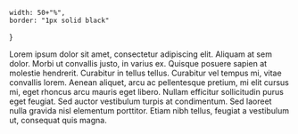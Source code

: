 
	width: 50+"%",
    border: "1px solid black"
}


<Greeter name="world" />

<BorderedImage src="https://s3-us-west-2.amazonaws.com/medhir-blog-dev/albums/main/960bcc72-32fc-44b2-a3fe-61c13d07fc92.jpg"/>

Lorem ipsum dolor sit amet, consectetur adipiscing elit. Aliquam at sem dolor. Morbi ut convallis justo, in varius ex. Quisque posuere sapien at molestie hendrerit. Curabitur in tellus tellus. Curabitur vel tempus mi, vitae convallis lorem. Aenean aliquet, arcu ac pellentesque pretium, mi elit cursus mi, eget rhoncus arcu mauris eget libero. Nullam efficitur sollicitudin purus eget feugiat. Sed auctor vestibulum turpis at condimentum. Sed laoreet nulla gravida nisl elementum porttitor. Etiam nibh tellus, feugiat a vestibulum ut, consequat quis magna.
